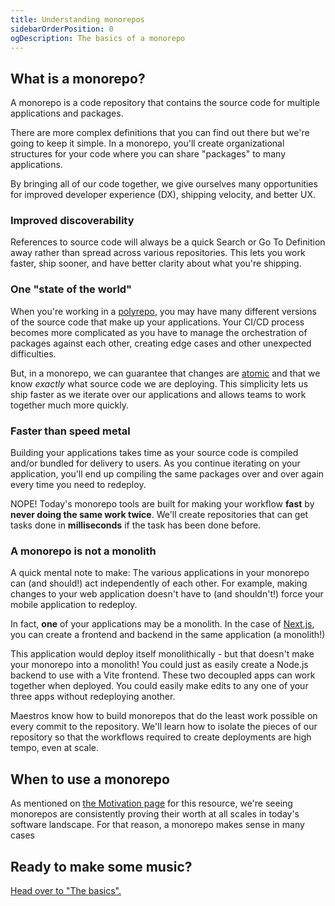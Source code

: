 ```yaml
---
title: Understanding monorepos
sidebarOrderPosition: 0
ogDescription: The basics of a monorepo
---
```



## What is a monorepo?

A monorepo is a code repository that contains the source code for multiple applications and packages.

<FileTree>
  <FileTree.File name=".gitignore" />
  <FileTree.File name="package.json" />
  <FileTree.File name="pnpm-lock.yaml" />
  <FileTree.File name="README.md" />
  <FileTree.Folder name="apps" open>
    <FileTree.Folder name="docs" />
    <FileTree.Folder name="mobile" />
    <FileTree.Folder name="web" />
  </FileTree.Folder>
  <FileTree.Folder name="packages" open>
    <FileTree.Folder name="eslint-config" />
    <FileTree.Folder name="logger" />
    <FileTree.Folder name="ui" />
    <FileTree.Folder name="utils" />
  </FileTree.Folder>
</FileTree>

There are more complex definitions that you can find out there but we're going to keep it simple. In a monorepo, you'll create organizational structures for your code where you can share "packages" to many applications.

By bringing all of our code together, we give ourselves many opportunities for improved developer experience (DX), shipping velocity, and better UX.

### Improved discoverability

References to source code will always be a quick Search or Go To Definition away rather than spread across various repositories. This lets you work faster, ship sooner, and have better clarity about what you're shipping.

### One "state of the world"

When you're working in a [polyrepo](/monorepos/glossary#polyrepo), you may have many different versions of the source code that make up your applications. Your CI/CD process becomes more complicated as you have to manage the orchestration of packages against each other, creating edge cases and other unexpected difficulties.

But, in a monorepo, we can guarantee that changes are [atomic](/monorepos/glossary#atomic) and that we know _exactly_ what source code we are deploying. This simplicity lets us ship faster as we iterate over our applications and allows teams to work together much more quickly.

### Faster than speed metal

Building your applications takes time as your source code is compiled and/or bundled for delivery to users. As you continue iterating on your application, you'll end up compiling the same packages over and over again every time you need to redeploy.

NOPE! Today's monorepo tools are built for making your workflow **fast** by **never doing the same work twice**. We'll create repositories that can get tasks done in **milliseconds** if the task has been done before.

### A monorepo is not a monolith

A quick mental note to make: The various applications in your monorepo can (and should!) act independently of each other. For example, making changes to your web application doesn't have to (and shouldn't!) force your mobile application to redeploy.

In fact, **one** of your applications may be a monolith. In the case of [Next.js](https://nextjs.org), you can create a frontend and backend in the same application (a monolith!)

<FileTree>
  <FileTree.File name="package.json" />
  <FileTree.File name="pnpm-lock.yaml" />
  <FileTree.Folder name="apps" open>
    <FileTree.Folder name="nextjs (A monolith)" />
    <FileTree.Folder name="vite (A frontend)" />
    <FileTree.Folder name="express (A backend)" />
  </FileTree.Folder>
</FileTree>

This application would deploy itself monolithically - but that doesn't make your monorepo into a monolith! You could just as easily create a Node.js backend to use with a Vite frontend. These two decoupled apps can work together when deployed. You could easily make edits to any one of your three apps without redeploying another.

Maestros know how to build monorepos that do the least work possible on every commit to the repository. We'll learn how to isolate the pieces of our repository so that the workflows required to create deployments are high tempo, even at scale.

## When to use a monorepo

As mentioned on [the Motivation page](/monorepos/motivation) for this resource, we're seeing monorepos are consistently proving their worth at all scales in today's software landscape. For that reason, a monorepo makes sense in many cases

## Ready to make some music?

[Head over to "The basics".](/monorepos/basics)
